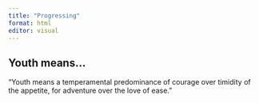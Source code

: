 ```yaml
---
title: "Progressing"
format: html
editor: visual
---
```


## Youth means...

"Youth means a temperamental predominance of courage over timidity of the appetite, for adventure over the love of ease."
